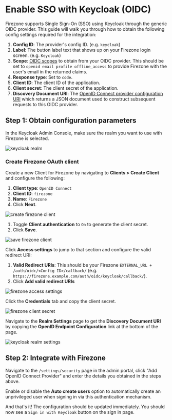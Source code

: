 
# Enable SSO with Keycloak (OIDC)

Firezone supports Single Sign-On (SSO) using Keycloak through the generic OIDC
provider. This guide will walk you through how to obtain the following config
settings required for the integration:

1. **Config ID**: The provider's config ID. (e.g. `keycloak`)
1. **Label**: The button label text that shows up on your Firezone login screen.
   (e.g. `Keycloak`)
1. **Scope**:
   [OIDC scopes](https://openid.net/specs/openid-connect-basic-1_0.html#Scopes)
   to obtain from your OIDC provider. This should be set to
   `openid email profile offline_access` to provide Firezone with the user's
   email in the returned claims.
1. **Response type**: Set to `code`.
1. **Client ID**: The client ID of the application.
1. **Client secret**: The client secret of the application.
1. **Discovery Document URI**: The
   [OpenID Connect provider configuration URI](https://openid.net/specs/openid-connect-discovery-1_0.html#ProviderConfig)
   which returns a JSON document used to construct subsequent requests to this
   OIDC provider.

## Step 1: Obtain configuration parameters

In the Keycloak Admin Console, make sure the realm you want to use with Firezone
is selected.

<Image
  className="mx-auto"
  alt="keycloak realm"
  src="/images/keycloak-realm.png"
  width={960}
  height={540}
/>

### Create Firezone OAuth client

Create a new Client for Firezone by navigating to **Clients > Create Client**
and configure the following:

1. **Client type**: `OpenID Connect`
1. **Client ID**: `firezone`
1. **Name**: `Firezone`
1. Click **Next**.

<Image
  className="mx-auto"
  alt="create firezone client"
  src="/images/create-firezone-client.png"
  width={960}
  height={540}
/>

1. Toggle **Client authentication** to `On` to generate the client secret.
1. Click **Save**.

<Image
  className="mx-auto"
  alt="save firezone client"
  src="/images/save-firezone-client.png"
  width={960}
  height={540}
/>

Click **Access settings** to jump to that section and configure the valid
redirect URI:

1. **Valid Redirect URIs**: This should be your Firezone
   `EXTERNAL_URL + /auth/oidc/<Config ID>/callback/` (e.g.
   `https://firezone.example.com/auth/oidc/keycloak/callback/`).
1. Click **Add valid redirect URIs**

<Image
  className="mx-auto"
  alt="firezone access settings"
  src="/images/firezone-access-settings.png"
  width={960}
  height={540}
/>

Click the **Credentials** tab and copy the client secret.

<Image
  className="mx-auto"
  alt="firezone client secret"
  src="/images/firezone-client-secret.png"
  width={960}
  height={540}
/>

Navigate to the **Realm Settings** page to get the **Discovery Document URI** by
copying the **OpenID Endpoint Configuration** link at the bottom of the page.

<Image
  className="mx-auto"
  alt="keycloak realm settings"
  src="/images/keycloak-realm-settings.png"
  width={960}
  height={540}
/>

## Step 2: Integrate with Firezone

Navigate to the `/settings/security` page in the admin portal, click "Add OpenID
Connect Provider" and enter the details you obtained in the steps above.

Enable or disable the **Auto create users** option to automatically create an
unprivileged user when signing in via this authentication mechanism.

And that's it! The configuration should be updated immediately. You should now
see a `Sign in with Keycloak` button on the sign in page.
